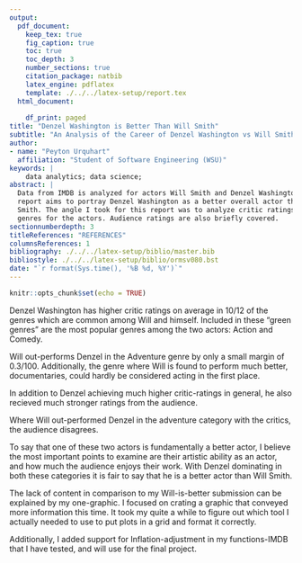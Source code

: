 ```yaml
---
output:
  pdf_document:
    keep_tex: true
    fig_caption: true
    toc: true
    toc_depth: 3 
    number_sections: true
    citation_package: natbib
    latex_engine: pdflatex
    template: ./../../latex-setup/report.tex
  html_document:
    
    df_print: paged
title: "Denzel Washington is Better Than Will Smith"
subtitle: "An Analysis of the Career of Denzel Washington vs Will Smith"
author: 
- name: "Peyton Urquhart"
  affiliation: "Student of Software Engineering (WSU)"
keywords: |
    data analytics; data science;
abstract: |
  Data from IMDB is analyzed for actors Will Smith and Denzel Washington. This
  report aims to portray Denzel Washington as a better overall actor than Will
  Smith. The angle I took for this report was to analyze critic ratings across
  genres for the actors. Audience ratings are also briefly covered.
sectionnumberdepth: 3
titleReferences: "REFERENCES"
columnsReferences: 1
bibliography: ./../../latex-setup/biblio/master.bib
bibliostyle: ./../../latex-setup/biblio/ormsv080.bst
date: "`r format(Sys.time(), '%B %d, %Y')`"
---
```


```r
knitr::opts_chunk$set(echo = TRUE)
```

\begin{figure}[!ht]
 \label{fig:one-graphic}
%% figures have hrule, tables have hline
	\begin{center}
	    \scalebox{1.00}{	\includegraphics{figures/1graphic.pdf} }
	\end{center}
	\hrule
	  \vspace{2mm}
	\caption{ \textbf{Average Critic Ratings Across Genres:} \newline \footnotesize{ Displayed above are average critic ratings across movie genres for Will Smith and Denzel Washington's 60 most popular movies. This graphic omits genres for which one or both of the actors do not have available data, such as "Animation" for Denzel Washington. \newline \newline Displayed in green are genres where Denzel out-performs Will, the contrary is displayed in red.}  }
	\vspace{2mm}
    \hrule
\end{figure}


\section{Commentary}
\label{sec:commentary}
\doublespacing

\noindent Denzel Washington has higher critic ratings on average in 10/12 of the 
genres which are common among Will and himself. Included in these "green genres"
are the most popular genres among the two actors: Action and Comedy. \newline

\noindent Will out-performs Denzel in the Adventure genre by only a small margin
of 0.3/100. Additionally, the genre where Will is found to perform much better,
documentaries, could hardly be considered acting in the first place. \newline


\begin{figure}[!ht]
 \label{fig:one-graphic}
%% figures have hrule, tables have hline
	\begin{center}
	    \scalebox{1.00}{	\includegraphics{figures/will-avg-aud.pdf} }
	\end{center}
	\hrule
	  \vspace{2mm}
	\caption{ \textbf{Will Smith: Average Audience Rating by Genre:} \newline \footnotesize{ Displayed above is Will Smith's average audience rating (1-10) by movie genre. This graphic omits genres for which one or both of the actors do not have available data}  }
	\vspace{2mm}
    \hrule
\end{figure}

\begin{figure}[!ht]
 \label{fig:one-graphic}
%% figures have hrule, tables have hline
	\begin{center}
	    \scalebox{1.00}{	\includegraphics{figures/denzel-avg-aud.pdf} }
	\end{center}
	\hrule
	  \vspace{2mm}
	\caption{ \textbf{Denzel Washington: Average Audience Rating by Genre:} \newline \footnotesize{ Displayed above is Denzel Washingtons's average audience rating (1-10) by movie genre. This graphic omits genres for which one or both of the actors do not have available data}  }
	\vspace{2mm}
    \hrule
\end{figure}

\section{Commentary}
\label{sec:commentary}
\doublespacing

\noindent In addition to Denzel achieving much higher critic-ratings in general,
he also recieved much stronger ratings from the audience. \newline

\noindent Where Will out-performed Denzel in the adventure category with the
critics, the audience disagrees.\newline


\section{Conclusion}
\label{sec:conclusion}

\noindent To say that one of these two actors is fundamentally a better actor,
I believe the most important points to examine are their artistic ability as
an actor, and how much the audience enjoys their work. With Denzel dominating in
both these categories it is fair to say that he is a better actor than Will Smith.

\section{Submission-Notes}
\label{sec:submission-notes}

\noindent The lack of content in comparison to my Will-is-better submission can
be explained by my one-graphic. I focused on crating a graphic that conveyed
more information this time. It took my quite a while to figure out which tool
I actually needed to use to put plots in a grid and format it correctly. \newline

\noindent Additionally, I added support for Inflation-adjustment in my functions-IMDB
that I have tested, and will use for the final project.















